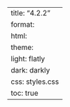---
title: "4.2.2"
format:
    html:
        theme:
            light: flatly
            dark: darkly
        css: styles.css
        toc: true
---